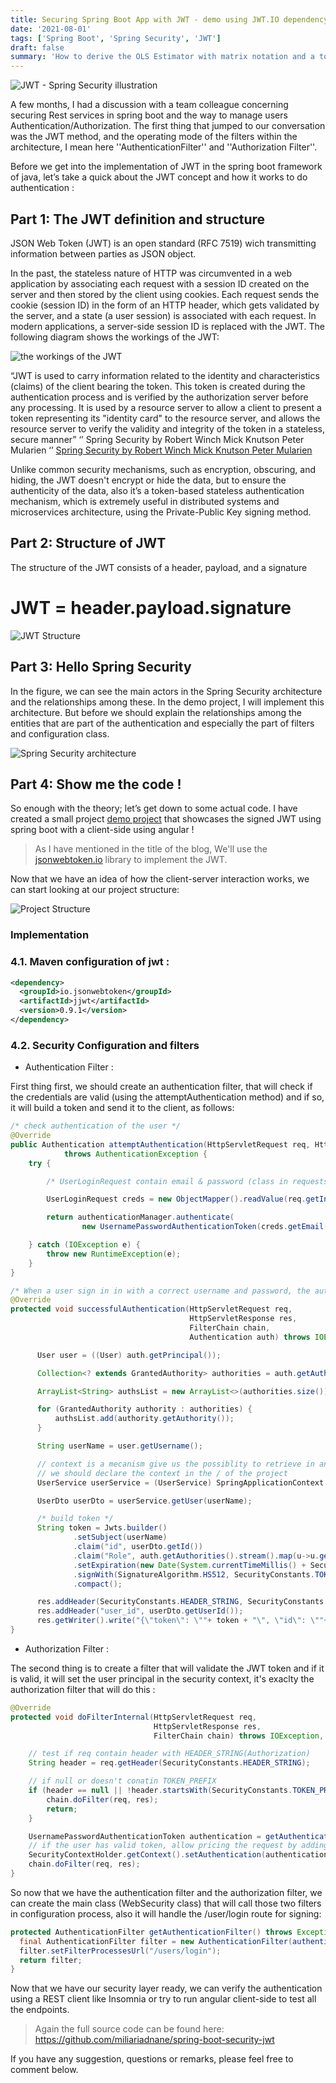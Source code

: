 ```yaml
---
title: Securing Spring Boot App with JWT - demo using JWT.IO dependency
date: '2021-08-01'
tags: ['Spring Boot', 'Spring Security', 'JWT']
draft: false
summary: 'How to derive the OLS Estimator with matrix notation and a tour of math typesetting using markdown with the help of KaTeX.'
---
```


![JWT - Spring Security illustration](/static/images/jwt-io/spring-security-jwt.png.png)

A few months, I had a discussion with a team colleague concerning securing Rest services in spring boot and the way to manage users Authentication/Authorization. The first thing that jumped to our conversation was the JWT method, and the operating mode of the filters within the architecture, I mean here ''AuthenticationFilter'' and ''Authorization Filter''.

Before we get into the implementation of JWT in the spring boot framework of java, let’s take a quick about the JWT concept and how it works to do authentication :

## Part 1: The JWT definition and structure

JSON Web Token (JWT) is an open standard (RFC 7519) wich transmitting information between parties as JSON object.

In the past, the stateless nature of HTTP was circumvented in a web application by associating each request with a session ID created on the server and then stored by the client using cookies. Each request sends the cookie (session ID) in the form of an HTTP header, which gets validated by the server, and a state (a user session) is associated with each request. In modern applications, a server-side session ID is replaced with the JWT. The following diagram shows the workings of the JWT:

![the workings of the JWT](/static/images/jwt-io/jwt-1.PNG)

“JWT is used to carry information related to the identity and characteristics (claims) of the client bearing the token. This token is created during the authentication process and is verified by the authorization server before any processing. It is used by a resource server to allow a client to present a token representing its "identity card" to the resource server, and allows the resource server to verify the validity and integrity of the token in a stateless, secure manner” ‘’ Spring Security by Robert Winch Mick Knutson Peter Mularien ‘’
[Spring Security by Robert Winch Mick Knutson Peter Mularien](https://www.amazon.com/Spring-Security-applications-microservice-architectures/dp/1787129519)

Unlike common security mechanisms, such as encryption, obscuring, and hiding, the JWT doesn't encrypt or hide the data, but to ensure the authenticity of the data, also it’s a token-based stateless authentication mechanism, which is extremely useful in distributed systems and microservices architecture, using the Private-Public Key signing method.

## Part 2: Structure of JWT

The structure of the JWT consists of a header, payload, and a signature

# JWT = header.payload.signature

![JWT Structure](/static/images/jwt-io/jwt-2.PNG)

## Part 3: Hello Spring Security

In the figure, we can see the main actors in the Spring Security architecture and the relationships among these. In the demo project, I will implement this architecture. But before we should explain the relationships among the entities that are part of the authentication and especially the part of filters and configuration class.

![Spring Security architecture](/static/images/jwt-io/spring-security-arch.PNG)

## Part 4: Show me the code !

So enough with the theory; let’s get down to some actual code. I have created a small project [demo project](https://github.com/miliariadnane/spring-boot-security-jwt) that showcases the signed JWT using spring boot with a client-side using angular !

> As I have mentioned in the title of the blog, We'll use the [jsonwebtoken.io](https://github.com/jsonwebtoken/jsonwebtoken.github.io) library to implement the JWT.

Now that we have an idea of how the client-server interaction works, we can start looking at our project structure:

![Project Structure](/static/images/jwt-io/project-structure.png)

### Implementation

### 4.1. Maven configuration of jwt :

```xml
<dependency>
  <groupId>io.jsonwebtoken</groupId>
  <artifactId>jjwt</artifactId>
  <version>0.9.1</version>
</dependency>
```

### 4.2. Security Configuration and filters

- Authentication Filter :

First thing first, we should create an authentication filter, that will check if the credentials are valid (using the attemptAuthentication method) and if so, it will build a token and send it to the client, as follows:

```java
/* check authentication of the user */
@Override
public Authentication attemptAuthentication(HttpServletRequest req, HttpServletResponse res)
            throws AuthenticationException {
    try {

        /* UserLoginRequest contain email & password (class in requests package) */

        UserLoginRequest creds = new ObjectMapper().readValue(req.getInputStream(), UserLoginRequest.class);

        return authenticationManager.authenticate(
                new UsernamePasswordAuthenticationToken(creds.getEmail(), creds.getPassword()));

    } catch (IOException e) {
        throw new RuntimeException(e);
    }
}

/* When a user sign in in with a correct username and password, the authentication manager will create a token and send it to the client */
@Override
protected void successfulAuthentication(HttpServletRequest req,
                                        HttpServletResponse res,
                                        FilterChain chain,
                                        Authentication auth) throws IOException, ServletException {

      User user = ((User) auth.getPrincipal());

      Collection<? extends GrantedAuthority> authorities = auth.getAuthorities();

      ArrayList<String> authsList = new ArrayList<>(authorities.size());

      for (GrantedAuthority authority : authorities) {
          authsList.add(authority.getAuthority());
      }

      String userName = user.getUsername();

      // context is a mecanism give us the possiblity to retrieve in any place in the app as a "bean"
      // we should declare the context in the / of the project
      UserService userService = (UserService) SpringApplicationContext.getBean("userServiceImpl");

      UserDto userDto = userService.getUser(userName);

      /* build token */
      String token = Jwts.builder()
              .setSubject(userName)
              .claim("id", userDto.getId())
              .claim("Role", auth.getAuthorities().stream().map(u->u.getAuthority()).collect(Collectors.toList()))
              .setExpiration(new Date(System.currentTimeMillis() + SecurityConstants.EXPIRATION_TIME))
              .signWith(SignatureAlgorithm.HS512, SecurityConstants.TOKEN_SECRET )
              .compact();

      res.addHeader(SecurityConstants.HEADER_STRING, SecurityConstants.TOKEN_PREFIX + token);
      res.addHeader("user_id", userDto.getUserId());
      res.getWriter().write("{\"token\": \""+ token + "\", \"id\": \""+userDto.getUserId()+"\"}");
}
```

- Authorization Filter :

The second thing is to create a filter that will validate the JWT token and if it is valid, it will set the user principal in the security context, it's exaclty the authorization filter that will do this :

```java
@Override
protected void doFilterInternal(HttpServletRequest req,
                                HttpServletResponse res,
                                FilterChain chain) throws IOException, ServletException {

    // test if req contain header with HEADER_STRING(Authorization)
    String header = req.getHeader(SecurityConstants.HEADER_STRING);

    // if null or doesn't conatin TOKEN_PREFIX
    if (header == null || !header.startsWith(SecurityConstants.TOKEN_PREFIX)) {
        chain.doFilter(req, res);
        return;
    }

    UsernamePasswordAuthenticationToken authentication = getAuthentication(req);
    // if the user has valid token, allow pricing the request by adding the user to the security context
    SecurityContextHolder.getContext().setAuthentication(authentication);
    chain.doFilter(req, res);
}
```

So now that we have the authentication filter and the authorization filter, we can create the main class (WebSecurity class) that will call those two filters in configuration process, also it will handle the /user/login route for signing:

```java
protected AuthenticationFilter getAuthenticationFilter() throws Exception{
  final AuthenticationFilter filter = new AuthenticationFilter(authenticationManager());
  filter.setFilterProcessesUrl("/users/login");
  return filter;
}
```

Now that we have our security layer ready, we can verify the authentication using a REST client like Insomnia or try to run angular client-side to test all the endpoints.

> Again the full source code can be found here: https://github.com/miliariadnane/spring-boot-security-jwt

If you have any suggestion, questions or remarks, please feel free to comment below.
